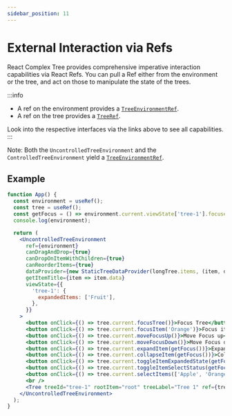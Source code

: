 ```yaml
---
sidebar_position: 11
---
```


# External Interaction via Refs

React Complex Tree provides comprehensive imperative interaction capabilities via React Refs.
You can pull a Ref either from the environment or the tree, and act on those to manipulate the
state of the trees.

:::info

- A ref on the environment provides a [`TreeEnvironmentRef`](/docs/api/interfaces/treeenvironmentref).
- A ref on the tree provides a [`TreeRef`](/docs/api/interfaces/treeref).

Look into the respective interfaces via the links above to see all capabilities.
:::

Note: Both the `UncontrolledTreeEnvironment` and the `ControlledTreeEnvironment` yield a
[`TreeEnvironmentRef`](/docs/api/interfaces/treeenvironmentref).

## Example

```jsx live
function App() {
  const environment = useRef();
  const tree = useRef();
  const getFocus = () => environment.current.viewState['tree-1'].focusedItem || 'Fruit';
  console.log(environment);

  return (
    <UncontrolledTreeEnvironment
      ref={environment}
      canDragAndDrop={true}
      canDropOnItemWithChildren={true}
      canReorderItems={true}
      dataProvider={new StaticTreeDataProvider(longTree.items, (item, data) => ({ ...item, data }))}
      getItemTitle={item => item.data}
      viewState={{
        'tree-1': {
          expandedItems: ['Fruit'],
        },
      }}
    >
      <button onClick={() => tree.current.focusTree()}>Focus Tree</button>
      <button onClick={() => tree.current.focusItem('Orange')}>Focus item Orange</button>
      <button onClick={() => tree.current.moveFocusUp()}>Move Focus up</button>
      <button onClick={() => tree.current.moveFocusDown()}>Move Focus down</button>
      <button onClick={() => tree.current.expandItem(getFocus())}>Expand focused Item</button>
      <button onClick={() => tree.current.collapseItem(getFocus())}>Collapse focused Item</button>
      <button onClick={() => tree.current.toggleItemExpandedState(getFocus())}>Toggle item expanded-state</button>
      <button onClick={() => tree.current.toggleItemSelectStatus(getFocus())}>Toggle item selected-state</button>
      <button onClick={() => tree.current.selectItems(['Apple', 'Orange'])}>Select items Apple and Orange</button>
      <br />
      <Tree treeId="tree-1" rootItem="root" treeLabel="Tree 1" ref={tree} />
    </UncontrolledTreeEnvironment>
  );
}
```

